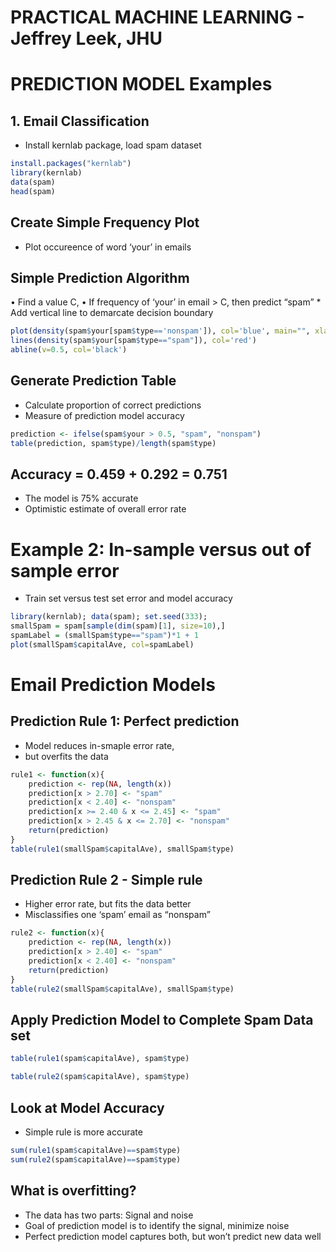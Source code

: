 # PRACTICAL MACHINE LEARNING - Jeffrey Leek, JHU
# PREDICTION MODEL Examples

## 1. Email Classification
* Install kernlab package, load spam dataset

```r
install.packages("kernlab")
library(kernlab)
data(spam)
head(spam)
```
## Create Simple Frequency Plot 
* Plot occureence of word 'your' in emails

## Simple Prediction Algorithm
•	Find a value C, 
•	If frequency of ‘your’ in email > C, then predict “spam”
*  Add vertical line to demarcate decision boundary

```r
plot(density(spam$your[spam$type=='nonspam']), col='blue', main="", xlab="Frequency of 'your'")
lines(density(spam$your[spam$type=="spam"]), col='red')
abline(v=0.5, col='black')
```

## Generate Prediction Table
* Calculate proportion of correct predictions
* Measure of prediction model accuracy

```r
prediction <- ifelse(spam$your > 0.5, "spam", "nonspam")
table(prediction, spam$type)/length(spam$type)

```
## Accuracy = 0.459 + 0.292 = 0.751
* The model is 75% accurate
* Optimistic estimate of overall error rate


# Example 2: In-sample versus out of sample error
* Train set versus test set error and model accuracy 

```r
library(kernlab); data(spam); set.seed(333); 
smallSpam = spam[sample(dim(spam)[1], size=10),]
spamLabel = (smallSpam$type=="spam")*1 + 1
plot(smallSpam$capitalAve, col=spamLabel)
```
# Email Prediction Models
## Prediction Rule 1: Perfect prediction
* Model reduces in-smaple error rate, 
* but overfits the data

```r
rule1 <- function(x){
    prediction <- rep(NA, length(x))
    prediction[x > 2.70] <- "spam"
    prediction[x < 2.40] <- "nonspam"
    prediction[x >= 2.40 & x <= 2.45] <- "spam"
    prediction[x > 2.45 & x <= 2.70] <- "nonspam"
    return(prediction)
}
table(rule1(smallSpam$capitalAve), smallSpam$type)
```
## Prediction Rule 2 - Simple rule
* Higher error rate, but fits the data better
* Misclassifies one 'spam' email as "nonspam"

```r
rule2 <- function(x){
    prediction <- rep(NA, length(x))
    prediction[x > 2.40] <- "spam"
    prediction[x < 2.40] <- "nonspam"
    return(prediction)
}
table(rule2(smallSpam$capitalAve), smallSpam$type)
```

## Apply Prediction Model to Complete Spam Data set

```r
table(rule1(spam$capitalAve), spam$type)
```


```r
table(rule2(spam$capitalAve), spam$type)
```

## Look at Model Accuracy 
* Simple rule is more accurate 

```r
sum(rule1(spam$capitalAve)==spam$type)
sum(rule2(spam$capitalAve)==spam$type)
```
## What is overfitting?
* The data has two parts: Signal and noise
* Goal of prediction model is to identify the signal, minimize noise
* Perfect prediction model captures both, but won't predict new data well




